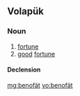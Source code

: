 ==Volapük==

===Noun===
{{vo-noun}}

# [[fortune]] 
# [[good]] [[fortune]]

====Declension====
{{vo-decl-noun}}

[[mg:benofät]]
[[vo:benofät]]
